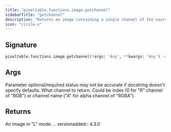 ```yaml
---
title: "pixeltable.functions.image.getchannel"
sidebarTitle: "getchannel"
description: "Returns an image containing a single channel of the source image."
icon: "circle-u"
---
```

## Signature

```python
pixeltable.functions.image.getchannel(*args: 'Any', **kwargs: 'Any') -> "'exprs.FunctionCall'"
```

## Args

<Note>
Parameter optional/required status may not be accurate if docstring doesn't specify defaults.
</Note>

<ParamField path="channel" type="string" required>
  What channel to return. Could be index (0 for "R" channel of "RGB") or channel name ("A" for alpha channel of "RGBA").


</ParamField>

## Returns

<ResponseField name="return" type="any" required>
  An image in "L" mode. .. versionadded:: 4.3.0


</ResponseField>

